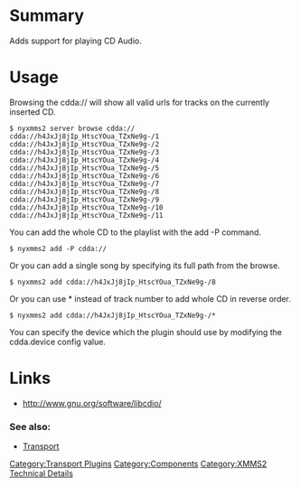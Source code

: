{{ComponentHeader}}

=Summary=
Adds support for playing CD Audio.
=Usage=
Browsing the cdda:// will show all valid urls for tracks on the currently inserted CD.
 $ nyxmms2 server browse cdda://
 cdda://h4JxJj8jIp_HtscYOua_TZxNe9g-/1 
 cdda://h4JxJj8jIp_HtscYOua_TZxNe9g-/2 
 cdda://h4JxJj8jIp_HtscYOua_TZxNe9g-/3 
 cdda://h4JxJj8jIp_HtscYOua_TZxNe9g-/4 
 cdda://h4JxJj8jIp_HtscYOua_TZxNe9g-/5 
 cdda://h4JxJj8jIp_HtscYOua_TZxNe9g-/6 
 cdda://h4JxJj8jIp_HtscYOua_TZxNe9g-/7 
 cdda://h4JxJj8jIp_HtscYOua_TZxNe9g-/8 
 cdda://h4JxJj8jIp_HtscYOua_TZxNe9g-/9 
 cdda://h4JxJj8jIp_HtscYOua_TZxNe9g-/10 
 cdda://h4JxJj8jIp_HtscYOua_TZxNe9g-/11 

You can add the whole CD to the playlist with the add -P command.
 $ nyxmms2 add -P cdda://

Or you can add a single song by specifying its full path from the browse.
 $ nyxmms2 add cdda://h4JxJj8jIp_HtscYOua_TZxNe9g-/8

Or you can use * instead of track number to add whole CD in reverse order.

 $ nyxmms2 add cdda://h4JxJj8jIp_HtscYOua_TZxNe9g-/*

You can specify the device which the plugin should use by modifying the cdda.device config value.

=Links=
* http://www.gnu.org/software/libcdio/

===See also:===
* [[Component:Transport | Transport]]

[[Category:Transport Plugins]]
[[Category:Components]]
[[Category:XMMS2 Technical Details]]